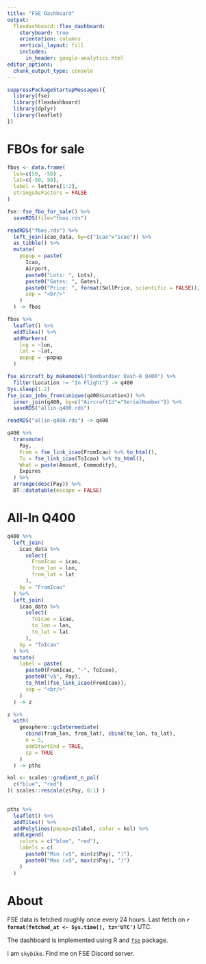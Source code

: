 ```yaml
---
title: "FSE Dashboard"
output: 
  flexdashboard::flex_dashboard:
    storyboard: true
    orientation: columns
    vertical_layout: fill
    includes:
      in_header: google-analytics.html
editor_options: 
  chunk_output_type: console
---
```


```r
suppressPackageStartupMessages({
  library(fse)
  library(flexdashboard)
  library(dplyr)
  library(leaflet)
})
```





# FBOs for sale

```r
fbos <- data.frame(
  lon=c(50, -50) , 
  lat=c(-50, 50),
  label = letters[1:2],
  stringsAsFactors = FALSE
)
```

```r
fse::fse_fbo_for_sale() %>%
  saveRDS(file="fbos.rds")
```

```r
readRDS("fbos.rds") %>%
  left_join(icao_data, by=c("Icao"="icao")) %>%
  as_tibble() %>%
  mutate(
    popup = paste(
      Icao, 
      Airport, 
      paste0("Lots: ", Lots), 
      paste0("Gates: ", Gates), 
      paste0("Price: ", format(SellPrice, scientific = FALSE)),
      sep = "<br/>"
    )
  ) -> fbos
```


```r
fbos %>%
  leaflet() %>%
  addTiles() %>%
  addMarkers(
    lng = ~lon, 
    lat = ~lat, 
    popup = ~popup
  )
```









```r
fse_aircraft_by_makemodel("Bombardier Dash-8 Q400") %>%
  filter(Location != "In Flight") -> q400
Sys.sleep(1.2)
fse_icao_jobs_from(unique(q400$Location)) %>%
  inner_join(q400, by=c("AircraftId"="SerialNumber")) %>%
  saveRDS("allin-q400.rds")
```

```r
readRDS("allin-q400.rds") -> q400
```

```r
q400 %>%
  transmute(
    Pay,
    From = fse_link_icao(FromIcao) %>% to_html(), 
    To = fse_link_icao(ToIcao) %>% to_html(), 
    What = paste(Amount, Commodity),
    Expires
  ) %>%
  arrange(desc(Pay)) %>%
  DT::datatable(escape = FALSE)
```


# All-In Q400

```r
q400 %>%
  left_join(
    icao_data %>%
      select(
        FromIcao = icao,
        from_lon = lon,
        from_lat = lat
      ),
    by = "FromIcao"
  ) %>%
  left_join(
    icao_data %>%
      select(
        ToIcao = icao,
        to_lon = lon,
        to_lat = lat
      ),
    by = "ToIcao"
  ) %>%
  mutate(
    label = paste(
      paste0(FromIcao, "-", ToIcao),
      paste0("v$", Pay),
      to_html(fse_link_icao(FromIcao)),
      sep = "<br/>"
    )
  ) -> z

z %>%
  with(
    geosphere::gcIntermediate(
      cbind(from_lon, from_lat), cbind(to_lon, to_lat),
      n = 5,
      addStartEnd = TRUE,
      sp = TRUE
    )
  ) -> pths

kol <- scales::gradient_n_pal(
  c("blue", "red")
)( scales::rescale(z$Pay, 0:1) )
  

pths %>%
  leaflet() %>%
  addTiles() %>%
  addPolylines(popup=z$label, color = kol) %>%
  addLegend(
    colors = c("blue", "red"), 
    labels = c( 
      paste0("Min (v$", min(z$Pay), ")"),
      paste0("Max (v$", max(z$Pay), ")")
    )
  )
```










# About

FSE data is fetched roughly once every 24 hours. Last fetch on **`r format(fetched_at <- Sys.time(), tz='UTC')`** UTC.

The dashboard is implemented using R and [`fse`](https://github.com/rfse/fse) package.

I am `skybike`. Find me on FSE Discord server.
